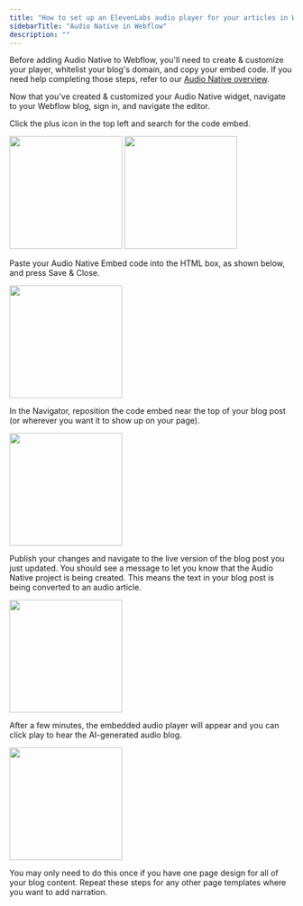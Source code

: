 ```yaml
---
title: "How to set up an ElevenLabs audio player for your articles in Webflow"
sidebarTitle: "Audio Native in Webflow"
description: ""
---
```

Before adding Audio Native to Webflow, you'll need to create & customize your player, whitelist your blog's domain, and copy your embed code. If you need help completing those steps, refer to our [Audio Native overview](https://elevenlabs.io/docs/audio-native/overview).

Now that you've created & customized your Audio Native widget, navigate to your Webflow blog, sign in, and navigate the editor.

Click the plus icon in the top left and search for the code embed.

<img height="200" src="/audio-native/images/webflow_an_1.png" />
<img height="200" src="/audio-native/images/webflow_an_2.png" />

Paste your Audio Native Embed code into the HTML box, as shown below, and press Save & Close.

<img height="200" src="/audio-native/images/webflow_an_code_embed.png" />

In the Navigator, reposition the code embed near the top of your blog post (or wherever you want it to show up on your page).

<img height="200" src="/audio-native/images/webflow_an_3.png" />

Publish your changes and navigate to the live version of the blog post you just updated. You should see a message to let you know that the Audio Native project is being created. This means the text in your blog post is being converted to an audio article.

<img height="200" src="/audio-native/images/webflow_an_4.png" />

After a few minutes, the embedded audio player will appear and you can click play to hear the AI-generated audio blog. 

<img height="200" src="/audio-native/images/webflow_an_5.png" />

You may only need to do this once if you have one page design for all of your blog content. Repeat these steps for any other page templates where you want to add narration.